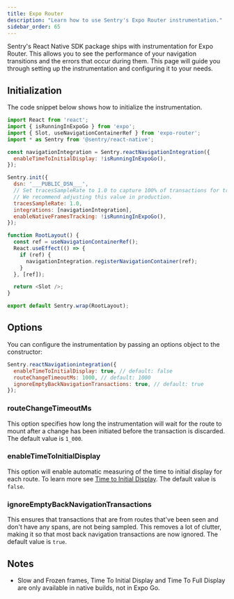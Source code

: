 ```yaml
---
title: Expo Router
description: "Learn how to use Sentry's Expo Router instrumentation."
sidebar_order: 65
---
```


Sentry's React Native SDK package ships with instrumentation for Expo Router. This allows you to see the performance of your navigation transitions and the errors that occur during them. This page will guide you through setting up the instrumentation and configuring it to your needs.

## Initialization

The code snippet below shows how to initialize the instrumentation.

```javascript {6-8, 15-16, 20-25} {filename: app/_layout.tsx}
import React from 'react';
import { isRunningInExpoGo } from 'expo';
import { Slot, useNavigationContainerRef } from 'expo-router';
import * as Sentry from '@sentry/react-native';

const navigationIntegration = Sentry.reactNavigationIntegration({
  enableTimeToInitialDisplay: !isRunningInExpoGo(),
});

Sentry.init({
  dsn: '___PUBLIC_DSN___',
  // Set tracesSampleRate to 1.0 to capture 100% of transactions for tracing.
  // We recommend adjusting this value in production.
  tracesSampleRate: 1.0,
  integrations: [navigationIntegration],
  enableNativeFramesTracking: !isRunningInExpoGo(),
});

function RootLayout() {
  const ref = useNavigationContainerRef();
  React.useEffect(() => {
    if (ref) {
      navigationIntegration.registerNavigationContainer(ref);
    }
  }, [ref]);

  return <Slot />;
}

export default Sentry.wrap(RootLayout);
```

## Options

You can configure the instrumentation by passing an options object to the constructor:

```javascript
Sentry.reactNavigationintegration({
  enableTimeToInitialDisplay: true, // default: false
  routeChangeTimeoutMs: 1000, // default: 1000
  ignoreEmptyBackNavigationTransactions: true, // default: true
});
```

### routeChangeTimeoutMs

This option specifies how long the instrumentation will wait for the route to mount after a change has been initiated before the transaction is discarded. The default value is `1_000`.

### enableTimeToInitialDisplay

This option will enable automatic measuring of the time to initial display for each route. To learn more see [Time to Initial Display](/platforms/react-native/tracing/instrumentation/time-to-display). The default value is `false`.

### ignoreEmptyBackNavigationTransactions

This ensures that transactions that are from routes that've been seen and don't have any spans, are not being sampled. This removes a lot of clutter, making it so that most back navigation transactions are now ignored. The default value is `true`.

## Notes

- Slow and Frozen frames, Time To Initial Display and Time To Full Display are only available in native builds, not in Expo Go.
